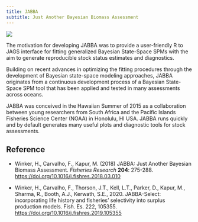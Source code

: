 ```yaml
---
title: JABBA
subtitle: Just Another Bayesian Biomass Assessment
---
```


![](../assets/img/tools-pkgs/noaa-jabba-logo-large.jpg){fig-alt="JABBA - Just Another Bayesian Biomass Assessment"}

The motivation for developing JABBA was to provide a user-friendly R to JAGS interface for fitting generalized Bayesian State-Space SPMs with the aim to generate reproducible stock status estimates and diagnostics.

Building on recent advances in optimizing the fitting procedures through the development of Bayesian state-space modeling approaches, JABBA originates from a continuous development process of a Bayesian State-Space SPM tool that has been applied and tested in many assessments across oceans.

JABBA was conceived in the Hawaiian Summer of 2015 as a collaboration between young researchers from South Africa and the Pacific Islands Fisheries Science Center (NOAA) in Honolulu, HI USA. JABBA runs quickly and by default generates many useful plots and diagnostic tools for stock assessments.

## Reference

-   Winker, H., Carvalho, F., Kapur, M. (2018) JABBA: Just Another Bayesian Biomass Assessment. *Fisheries Research* **204**: 275-288. <https://doi.org/10.1016/j.fishres.2018.03.010>

-   Winker, H., Carvalho, F., Thorson, J.T., Kell, L.T., Parker, D., Kapur, M., Sharma, R., Booth, A.J., Kerwath, S.E., 2020. JABBA-Select: incorporating life history and fisheries’ selectivity into surplus production models. Fish. Es. 222, 105355. <https://doi.org/10.1016/j.fishres.2019.105355>
